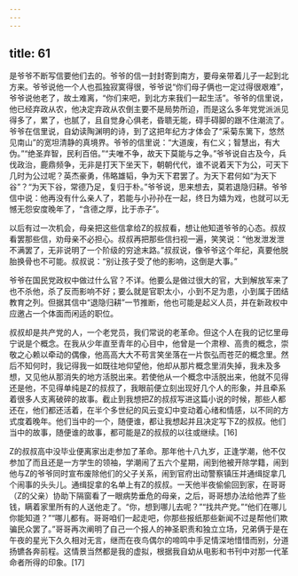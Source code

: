 ```yaml
---
---
---
```

title: 61
---



是爷爷不断写信要他们去的。爷爷的信一封封寄到南方，要母亲带着儿子一起到北方来。爷爷说他一个人也孤独寂寞得很，爷爷说“你们母子俩也一定过得很艰难”，爷爷说他老了，故土难离，“你们来吧，到北方来我们一起生活”。爷爷的信里说，他已经弃政从农，他决定弃政从农倒主要不是局势所迫，而是这么多年党党派派见得多了，累了，也腻了，且自觉身心俱老，昏聩无能，碍手碍脚的跟不住潮流了。爷爷在信里说，自幼读陶渊明的诗，到了这把年纪方才体会了“采菊东篱下，悠然见南山”的宽坦清静的真境界。爷爷的信里说：“大道废，有仁义；智慧出，有大伪。”“绝圣弃智，民利百倍。”“夫唯不争，故天下莫能与之争。”爷爷说自古及今，兵伐政治，鹿鼎频争，无非是打天下坐天下，朝朝代代，谁不说着天下为公，可天下几时为公过呢？英杰豪勇，伟略雄韬，争为天下君罢了。为天下君何如“为天下谷”？“为天下谷，常德乃足，复归于朴。”爷爷说，思来想去，莫若退隐归耕。爷爷信中说：他再没有什么亲人了，若能与小孙孙在一起，终日为嬉为戏，也就可以无憾无怨安度晚年了，“含德之厚，比于赤子”。

以后有过一次机会，母亲把这些信拿给Z的叔叔看，想让他知道爷爷的心态。叔叔看罢那些信，劝母亲不必担心。叔叔再把那些信扫视一遍，笑笑说：“他发泄发泄不满罢了，无非说明了一个阶级的穷途末路。”叔叔说，像爷爷这个年纪，真要他脱胎换骨也不可能。叔叔说：“别让孩子受了他的影响，这倒是大事。”

爷爷在国民党政权中做过什么官？不详。他要么是做过很大的官，大到解放军来了也不杀他，杀了反而影响不好；要么就是官职太小，小到不足为患，小到属于团结教育之列。但据其信中“退隐归耕”一节推断，他也可能是起义人员，并在新政权中应邀占一个体面而闲适的职位。

叔叔却是共产党的人，一个老党员，我们常说的老革命。但这个人在我的记忆里毋宁说是个概念。在我从少年直至青年的心目中，他曾是一个肃穆、高贵的概念，崇敬之心赖以牵动的偶像，他高高大大不苟言笑坐落在一片恢弘而苍茫的概念里。然后不知何时，我记得我一如既往地仰望他，他却从那片概念里消失掉，我未及多想，又见他从那消失的地方活脱出来。若使他从一个概念中活脱出来，他就不见得还是他，不见得单纯是Z的叔叔了，我眼前便立刻出现好几个人的形象，并且牵系着很多人支离破碎的故事。截止到我想把Z的叔叔写进这篇小说的时候，那些人都还在，他们都还活着，在半个多世纪的风云变幻中变动着心绪和情感，以不同的方式度着晚年。他们当中的一个，随便谁，都让我想起并且决定写下Z的叔叔。他们当中的故事，随便谁的故事，都可能是Z的叔叔的以往或继续。[16]

Z的叔叔高中没毕业便离家出走参加了革命。那年他十八九岁，正逢学潮，他不仅参加了而且还是一方学生的领袖，学潮闹了五六个星期，闹到他被开除学籍，闹到他与Z的爷爷同时宣布废除他们的父子关系，闹到官府出动警察镇压并通缉捉拿几个闹事的头头儿。通缉捉拿的名单上有Z的叔叔。一天他半夜偷偷回到家，在哥哥（Z的父亲）协助下隔窗看了一眼病势垂危的母亲，之后，哥哥想办法给他弄了些钱，瞒着家里所有的人送他走了。“你，想到哪儿去呢？”“找共产党。”“他们在哪儿你能知道？”“哪儿都有。哥哥咱们一起走吧，你那些报纸那些新闻不过是帮他们欺骗民众罢了。”哥哥再次阐明了自己一个报人的神圣职责和独立立场，兄弟俩于是在午夜的星光下久久相对无言，继而在夜鸟偶尔的啼鸣中手足情深地惜惜而别，分道扬镳各奔前程。这情景当然都是我的虚拟，根据我自幼从电影和书刊中对那一代革命者所得的印象。[17]